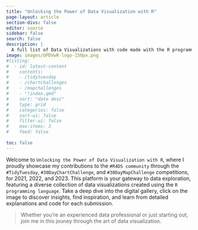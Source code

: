 ```yaml
---
title: "Unlocking the Power of Data Visualization with R"
page-layout: article
section-divs: false
editor: source
sidebar: false
search: false
description: | 
  A full list of Data Visualizations with code made with the R programming language.
image: images/UPDVwR-logo-150px.png
#listing:
#  - id: latest-content
#    contents: 
#    - /tidytuesday
#    - /chartchallenges
#    - /mapchallenges
#    - "!index.qmd"
#    sort: "date desc"
#    type: grid
#    categories: false
#    sort-ui: false
#    filter-ui: false
#    max-items: 3
#    feed: false
    
toc: false 
---
```



Welcome to `Unlocking the Power of Data Visualization with R`, where I proudly showcase my contributions to the `#R4DS community` through the `#TidyTuesday`, `#30DayChartChallenge`, and `#30DayMapChallenge` competitions, for 2021, 2022, and 2023. This platform is your gateway to data exploration, featuring a diverse collection of data visualizations created using the `R programming language`. Take a deep dive into the digital gallery, click on the image to discover insights, find inspiration, and learn from detailed explanations and code for each submission.

> Whether you're an experienced data professional or just starting out, join me in this jouney through the art of data visualization.

